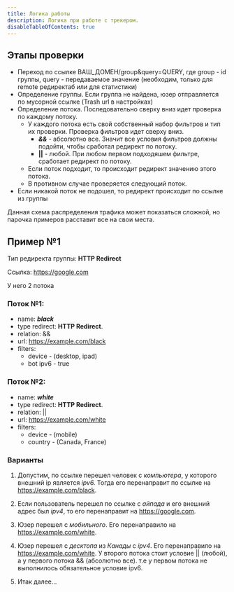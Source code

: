 ```yaml
---
title: Логика работы
description: Логика при работе с трекером.
disableTableOfContents: true
---
```


## Этапы проверки

- Переход по ссылке ВАШ_ДОМЕН/group&query=QUERY, где group - id группы, query - передаваемое значение (необходим, только для remote редиректаб или для статистики)
- Определение группы. Если группа не найдена, юзер отправляется по мусорной ссылке (Trash url в настройках)
- Определение потока. Последовательно сверху вниз идет проверка по каждому потоку.
   - У каждого потока есть свой собственный набор фильтров и тип их проверки. Проверка фильтров идет сверху вниз.
      - ***&&*** - абсолютно все. Значит все условия фильтров должны подойти, чтобы сработал редирект по потоку.
      - **||** - любой. При любом первом подходяшем фильтре, сработает редирект по потоку.
   - Если поток подходит, то происходит редирект значению этого потока.
   - В противном случае проверяется следующий поток.
- Если никакой поток не подошел, то редирект происходит по ссылке из группы


Данная схема распределения трафика может показаться сложной, но парочка примеров расставит все на свои места.

## Пример №1

Тип редиректа группы: **HTTP Redirect**

Ссылка: https://google.com

У него 2 потока

### Поток №1:
- name: ***black***
- type redirect: **HTTP Redirect**. 
- relation: &&
- url: https://example.com/black
- filters:
   - device - (desktop, ipad)
   - bot ipv6 - true

### Поток №2:
- name: ***white***
- type redirect: **HTTP Redirect**. 
- relation: ||
- url: https://example.com/white
- filters:
   - device - (mobile)
   - country - (Canada, France)


### Варианты

1. Допустим, по ссылке перешел человек с *компьютера*, у которого внешний ip является *ipv6.* Тогда его перенаправит по ссылке на https://example.com/black.

2. Если пользователь перешел по ссылке с *айпада* и его внешний адрес был *ipv4*, то его перенаправит на https://google.com.

3. Юзер перешел с *мобильного*. Его перенаправило на https://example.com/white.

4. Юзер перешел с *десктопа* из *Канады* с *ipv4*. Его перенаправило на https://example.com/white. У второго потока стоит условие || (любой), а у первого потока && (абсолютно все). т.е у первом потока не выполнилось обязательное условие ipv6.

5. Итак далее...
